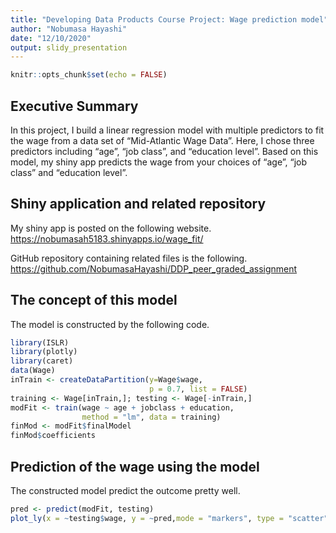 ```yaml
---
title: "Developing Data Products Course Project: Wage prediction model"
author: "Nobumasa Hayashi"
date: "12/10/2020"
output: slidy_presentation
---
```


```r
knitr::opts_chunk$set(echo = FALSE)
```

## Executive Summary

In this project, I build a linear regression model with multiple predictors to fit the wage from a data set of "Mid-Atlantic Wage Data". Here, I chose three predictors including "age", "job class", and "education level". Based on this model, my shiny app predicts the wage from your choices of "age", "job class" and "education level".


## Shiny application and related repository
My shiny app is posted on the following website.
<https://nobumasah5183.shinyapps.io/wage_fit/>

GitHub repository containing related files is the following.
<https://github.com/NobumasaHayashi/DDP_peer_graded_assignment>


## The concept of this model 
The model is constructed by the following code.

```r
library(ISLR)
library(plotly)
library(caret)
data(Wage)
inTrain <- createDataPartition(y=Wage$wage,
                               p = 0.7, list = FALSE)
training <- Wage[inTrain,]; testing <- Wage[-inTrain,]
modFit <- train(wage ~ age + jobclass + education,
                method = "lm", data = training)
finMod <- modFit$finalModel
finMod$coefficients
```

## Prediction of the wage using the model
The constructed model predict the outcome pretty well.
```r
pred <- predict(modFit, testing)
plot_ly(x = ~testing$wage, y = ~pred,mode = "markers", type = "scatter")
```

